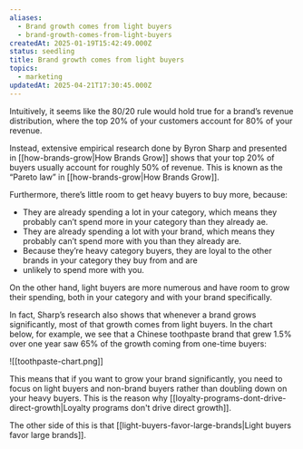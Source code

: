 ```yaml
---
aliases:
  - Brand growth comes from light buyers
  - brand-growth-comes-from-light-buyers
createdAt: 2025-01-19T15:42:49.000Z
status: seedling
title: Brand growth comes from light buyers
topics:
  - marketing
updatedAt: 2025-04-21T17:30:45.000Z
---
```

Intuitively, it seems like the 80/20 rule would hold true for a brand’s revenue distribution, where the top 20% of your customers account for 80% of your revenue.

Instead, extensive empirical research done by Byron Sharp and presented in [[how-brands-grow|How Brands Grow]] shows that your top 20% of buyers usually account for roughly 50% of revenue. This is known as the “Pareto law” in [[how-brands-grow|How Brands Grow]].

Furthermore, there’s little room to get heavy buyers to buy more, because:

- They are already spending a lot in your category, which means they probably can’t spend more in your category than they already ae.
- They are already spending a lot with your brand, which means they probably can’t spend more with you than they already are.
- Because they’re heavy category buyers, they are loyal to the other brands in your category they buy from and are
- unlikely to spend more with you.

On the other hand, light buyers are more numerous and have room to grow their spending, both in your category and with your brand specifically.

In fact, Sharp’s research also shows that whenever a brand grows significantly, most of that growth comes from light buyers. In the chart below, for example, we see that a Chinese toothpaste brand that grew 1.5% over one year saw 65% of the growth coming from one-time buyers:

![[toothpaste-chart.png]]

This means that if you want to grow your brand significantly, you need to focus on light buyers and non-brand buyers rather than doubling down on your heavy buyers. This is the reason why [[loyalty-programs-dont-drive-direct-growth|Loyalty programs don't drive direct growth]].

The other side of this is that [[light-buyers-favor-large-brands|Light buyers favor large brands]].
